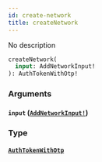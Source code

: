 ```yaml
---
id: create-network
title: createNetwork
---
```


No description

```graphql
createNetwork(
  input: AddNetworkInput!
): AuthTokenWithOtp!

```

### Arguments

#### `input` ([`AddNetworkInput!`](/docs/graphql/inputs/add-network-input))

### Type

#### [`AuthTokenWithOtp`](/docs/graphql/objects/auth-token-with-otp)
